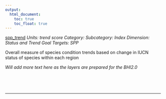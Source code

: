 ```yaml
---
output:
  html_document:
    toc: true
    toc_float: true
---
```


[spp_trend](https://github.com/OHI-Science/bhi/blob/master/baltic/layers/spp_trend_gl2018.csv)
*Units: trend score*
*Category:*
*Subcategory:*
*Index Dimension: Status and Trend*
*Goal Targets: SPP*

Overall measure of species condition trends based on change in IUCN status of species within each region

*Will add more text here as the layers are prepared for the BHI2.0*

<br>



<br>

--- 
